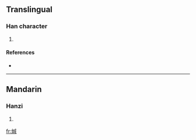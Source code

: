 ==Translingual==

===Han character===
{{Han char|rn=86|rad=火|as=09|sn=13|four=9385<sub>0</sub>|canj=火戈竹口 (FIHR)}}

# {{defn|Han|sort=火09}}

====References====
* {{Han ref|kx=0677.020|dkj=19198|hdz=32216.030|uh=7158|ud=29016|bh=DE78|bd=56952}}

----

==Mandarin==

===Hanzi===
{{cmn-hanzi|pin=[[chán]] ([[chan2]])|wg=ch'an<sup>2</sup>}}

# {{defn|Mandarin}}

[[fr:煘]]